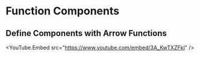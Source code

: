 
<Head>
  <title>
    Learn React | Function Components > Define Components with Arrow Functions
  </title>
</Head>

# Function Components

## Define Components with Arrow Functions

<YouTube.Embed src="https://www.youtube.com/embed/3A_KwTXZFkI" />
<Index />
